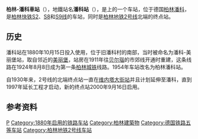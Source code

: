 {{Infobox Deutsche Bahn station
| logo            = 
| image           = Bahnhof Berlin-Pankow.jpg
| name            = 潘科站 {{ÖPNV Berlin|S|20}} {{ÖPNV Berlin|U|20}} <br> U-Bahnhof Pankow <br> Bahnhof Berlin-Pankow
| caption         = 
| country         = {{GER}}
| state           = {{flag|Berlin}}
| locale          = [[柏林|柏林]]
| borough         = [[潘科|潘科]]
| coordinates     = {{coord|52|34|00|N|13|24|40|E|region:DE-BY_type:railwaystation|format=dms|display=inline,title}}
| category        = [[德國鐵路車站分級|五等站]]<ref>{{DBCatsURL}}</ref>
| tracks          = 2
| exits           = 
| ds100           = BPKW
| code            = 8089080
| type            = {{link-de|通过式车站|Durchgangsbahnhof}}
| start           = 1880年10月15日
|lines=
* {{link-de|柏林－什切青铁路|Bahnstrecke Berlin–Szczecin}}
}}

'''柏林-潘科車站'''（{{lang-de|Bahnhof Berlin-Pankow}}），地鐵站名'''潘科站'''（{{lang-de|U-Bahnhof Pankow}}），是{{link-de|柏林－什切青铁路|Bahnstrecke Berlin–Szczecin}}上的一个车站，位于德国[[柏林|柏林]][[潘科|潘科]]，是[[柏林快铁|柏林快铁]][[柏林城铁S2线|S2]]、[[柏林城铁S8线|S8]]和[[柏林城铁S9线|S9线]]的车站，同时是[[柏林地铁2号线|柏林地铁2号线]]北端的终点站。

==历史==
潘科站在1880年10月15日投入使用，位于旧潘科村的南部，当时被命名为潘科-美丽堡站，取自邻近的[[美丽堡|美丽堡]]，站房在1911年往[[柏林附近贝尔瑙|贝尔瑙]]的市郊线开通时重建，这条线路在1924年8月8日成为第一条[[柏林城铁|柏林城铁]]线路。1954年车站改名为柏林潘科站。

自1930年来，2号线的北端终点站一直在[[维内塔大街站|维内塔大街站]]并且计划延伸至潘科，直到1997年延长工程才启动，新的终点站2000年9月16日启用。

==参考资料==
<references />
{{Germany-stub}}
{{鐵路車站小作品}}

{{柏林地铁2号线}}

{{DEFAULTSORT:Berlin-Pankow}}
[[Category:柏林铁路车站|P]]
[[Category:1880年启用的铁路车站|Category:1880年启用的铁路车站]]
[[Category:柏林建築物|Category:柏林建築物]]
[[Category:德国铁路五等车站|Category:德国铁路五等车站]]
[[Category:柏林地铁2号线车站|Category:柏林地铁2号线车站]]